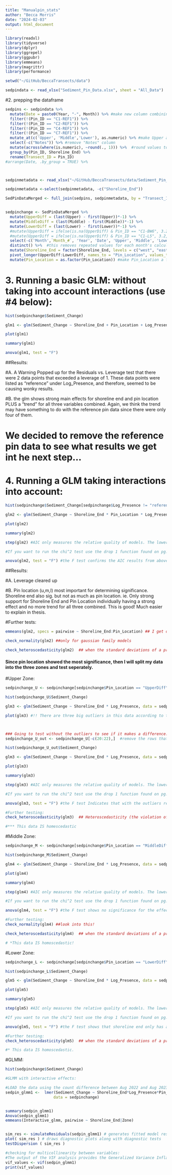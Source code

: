```yaml
---
title: "Manualpin_stats"
author: "Becca Morris"
date: "2024-02-03"
output: html_document
---
```


```r
library(readxl)
library(tidyverse)
library(dplyr)
library(ggrepel)
library(ggpubr)
library(emmeans)
library(magrittr)
library(performance)

setwd("~/GitHub/BeccaTransects/data")

sedpindata <- read_xlsx("Sediment_Pin_Data.xlsx", sheet = "All_Data")
```


#2. prepping the dataframe
```r
sedpins <- sedpindata %>% 
  mutate(Date = paste0(Year, "-", Month)) %>% #make new column combining year and month into date
  filter(!(Pin_ID == "C1-REF1")) %>% 
  filter(!(Pin_ID == "C2-REF1")) %>% 
  filter(!(Pin_ID == "C4-REF1")) %>% 
  filter(!(Pin_ID == "C7-REF1")) %>% 
  mutate_at(c('Upper', 'Middle','Lower'), as.numeric) %>% #make Upper and Middle columns numeric (have NA's)
  select(-c("Notes")) %>% #remove "Notes" column
  mutate(across(where(is.numeric), ~round(., 1))) %>%  #round values to one decimal point
  group_by(Pin_ID, Shoreline_End) %>% 
  rename(Transect_ID = Pin_ID)
#arrange(Date, .by_group = TRUE) %>% 



sedpinmetadata <- read_xlsx("~/GitHub/BeccaTransects/data/Sediment_Pin_Data.xlsx", sheet = "Metadata")

sedpinmetadata <-select(sedpinmetadata, -c("Shoreline_End"))

SedPinDataMerged <- full_join(sedpins, sedpinmetadata, by = "Transect_ID")


sedpinchange <- SedPinDataMerged %>%   
  mutate(UpperDiff = (last(Upper) - first(Upper))*-1) %>% 
  mutate(MiddleDiff = (last(Middle) - first(Middle))*-1) %>% 
  mutate(LowerDiff = (last(Lower) - first(Lower))*-1) %>% 
  #mutate(UpperDiff = ifelse(is.na(UpperDiff) & Pin_ID == "C1-BW6", 3.2, UpperDiff)) %>% 
  #mutate(UpperDiff = ifelse(is.na(UpperDiff) & Pin_ID == "C1-L5", 3.2, UpperDiff)) %>%
  select(-c('Month',`Month_#`, 'Year', 'Date', 'Upper', 'Middle', 'Lower')) %>% #remove all unnecessary columns
  distinct() %>%  #this removes repeated values for each month's calculation
  mutate(Shoreline_End = factor(Shoreline_End, levels = c("west", "east"))) %>%
  pivot_longer(UpperDiff:LowerDiff, names_to = "Pin_Location", values_to = "Sediment_Change") %>% 
  mutate(Pin_Location = as.factor(Pin_Location)) #make Pin_Location a factor
```

# 3. Running a basic GLM: without taking into account interactions (use #4 below):
```r
hist(sedpinchange$Sediment_Change)

glm1 <- glm(Sediment_Change ~ Shoreline_End + Pin_Location + Log_Presence, data = sedpinchange, family = 'gaussian')

plot(glm1)

summary(glm1)

anova(glm1, test = "F")
```
##Results: 

#A. A Warning Popped up for the Residuals vs. Leverage test that there were 2 data points that exceeded a leverage of 1. These data points were listed as "reference" under Log_Presence, and therefore, seemed to be causing wonky results.

#B. the glm shows strong main effects for shoreline end and pin location PLUS a "trend" for all three variables combined. Again, we think the trend may have something to do with the reference pin data since there were only four of them.

# We decided to remove the reference pin data to see what results we get int he next step...


# 4. Running a GLM taking interactions into account:
```r
hist(sedpinchange$Sediment_Change[sedpinchange$Log_Presence != "reference"])

glm2 <- glm(Sediment_Change ~ Shoreline_End * Pin_Location * Log_Presence, data = sedpinchange[sedpinchange$Log_Presence != "reference",], family = 'gaussian')

plot(glm2)

summary(glm2)

step(glm2) #AIC only measures the relative quality of models. The lower the AIC value the better, but only if the precision of your answer is not of the utmost importance. These AIC results suggest that shoreline and pin location have the biggest effect.

#If you want to run the chi^2 test use the drop 1 function found on pg. 222 of "Mixed Effect Models..."

anova(glm2, test = "F") #the F test confirms the AIC results from above.

```
##Results:

#A. Leverage cleared up

#B. Pin location  (u,m,l) most important for determining significance. Shoreline end also sig. but not as much as pin location. ie. Only strong support for Shoreline End and Pin Location individually having a strong effect and no more trend for all three combined. This is good! Much easier to explain in thesis.


#Further tests:
```r
emmeans(glm2, specs = pairwise ~ Shoreline_End:Pin_Location) ## I get output but I don't know how to interpret it.

check_normality(glm2) ##only for gaussian family models

check_heteroscedasticity(glm2)  ## when the standard deviations of a predicted variable, monitored over different values of an independent variable or as related to prior time periods, are non-constant.
```
#### Since pin location showed the most significance, then I will split my data into the three zones and test seperately.

#Upper Zone:
```r
sedpinchange_U <- sedpinchange[sedpinchange$Pin_Location == "UpperDiff" & !(sedpinchange$Log_Presence == "reference"),]

hist(sedpinchange_U$Sediment_Change)

glm3 <- glm(Sediment_Change ~ Shoreline_End * Log_Presence, data = sedpinchange_U, family = 'gaussian')

plot(glm3) #!! There are three big outliers in this data according to the QQ plots: points 20-22 which are C2-L27, C2-BW27, and C2-L22. Checked field notes with excel spreadsheet and values are correct. 



### Going to test without the outliers to see if it makes a difference:
sedpinchange_U_out <- sedpinchange_U[-c(20:22),]  #remove the rows that contain the outliers

hist(sedpinchange_U_out$Sediment_Change)

glm3 <- glm(Sediment_Change ~ Shoreline_End * Log_Presence, data = sedpinchange_U_out, family = 'gaussian')

plot(glm3)

summary(glm3)

step(glm3) #AIC only measures the relative quality of models. The lower the AIC value the better, but only if the precision of your answer is not of the utmost importance. These AIC results suggest that shoreline  end east and log prosence no log have the biggest effect.

#If you want to run the chi^2 test use the drop 1 function found on pg. 222 of "Mixed Effect Models..."

anova(glm3, test = "F") #the F test Indicates that with the outliers removed, shoreline end has the biggest effect (Pr(>F) = 0.0002549) and log presence has a slight effect (Pr(>F) = 0.224743).  

#Further testing:
check_heteroscedasticity(glm3)  ## Heteroscedasticity (the violation of homoscedasticity) is present when the size of the error term differs across values of an independent variable.  The impact of violating the assumption of homoscedasticity is a matter of degree, increasing as heteroscedasticity increases.The problem that heteroscedasticity presents for regression models is simple.  Recall that ordinary least-squares (OLS) regression seeks to minimize residuals and in turn produce the smallest possible standard errors.  By definition, OLS regression gives equal weight to all observations, but when heteroscedasticity is present, the cases with larger disturbances have more “pull” than other observations.  In this case, weighted least squares regression would be more appropriate, as it down-weights those observations with larger disturbances.

#*** This data IS homescedastic
```

#Middle Zone:
```r
sedpinchange_M <- sedpinchange[sedpinchange$Pin_Location == "MiddleDiff" & !(sedpinchange$Log_Presence == "reference"),]

hist(sedpinchange_M$Sediment_Change)

glm4 <- glm(Sediment_Change ~ Shoreline_End * Log_Presence, data = sedpinchange_M, family = 'gaussian')

plot(glm4)

summary(glm4)

step(glm4) #AIC only measures the relative quality of models. The lower the AIC value the better, but only if the precision of your answer is not of the utmost importance. 

#If you want to run the chi^2 test use the drop 1 function found on pg. 222 of "Mixed Effect Models..."

anova(glm4, test = "F") #the F test shows no significance for the effects of shoreline end, log presence, or a combination of the two. 

#Further testing:
check_normality(glm4) ##look into this!

check_heteroscedasticity(glm4)  ## when the standard deviations of a predicted variable, monitored over different values of an independent variable or as related to prior time periods, are non-constant.

# *This data IS homoscedastic!
```

#Lower Zone:
```r
sedpinchange_L <- sedpinchange[sedpinchange$Pin_Location == "LowerDiff" & !(sedpinchange$Log_Presence == "reference"),]

hist(sedpinchange_L$Sediment_Change)

glm5 <- glm(Sediment_Change ~ Shoreline_End * Log_Presence, data = sedpinchange_L, family = 'gaussian')

plot(glm5)

summary(glm5)

step(glm5) #AIC only measures the relative quality of models. The lower the AIC value the better, but only if the precision of your answer is not of the utmost importance. 

#If you want to run the chi^2 test use the drop 1 function found on pg. 222 of "Mixed Effect Models..."

anova(glm5, test = "F") #the F test shows that shoreline end only has an effect on the results. 

#Further testing:
check_heteroscedasticity(glm5)  ## when the standard deviations of a predicted variable, monitored over different values of an independent variable or as related to prior time periods, are non-constant.

#* This data IS homoscedastic.
```

#GLMM:
```r
hist(sedpinchange$Sediment_Change)

#GLMM with interactive effects:

#LOAD the data using the count difference between Aug 2022 and Aug 2023!
sedpin_glmm1 <-  lmer(Sediment_Change ~ Shoreline_End*Log_Presence*Pin_Location+(1|Transect_ID),
                     data = sedpinchange)


summary(sedpin_glmm1)
Anova(sedpin_glmm1)
emmeans(Interactive_glmm, pairwise ~ Shoreline_End|Zone)


sim_res <- simulateResiduals(sedpin_glmm1) # generates fitted model residuals
plot( sim_res ) # draws diagnostic plots along with diagnostic tests
testDispersion ( sim_res )

#checking for multicollinearity between variables:
#The output of the VIF analysis provides the Generalized Variance Inflation Factor (GVIF) for each predictor variable in your model. The GVIF measures the degree of multicollinearity for each predictor variable, taking into account all other predictor variables in the model.
vif_values <- vif(sedpin_glmm1)
print(vif_values)
```

